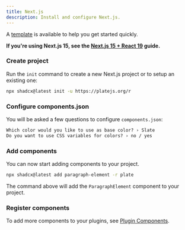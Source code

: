 ```yaml
---
title: Next.js
description: Install and configure Next.js.
---
```


<Callout>

A [template](https://github.com/udecode/plate/tree/main/templates/plate-template) is available to help you get started quickly.

**If you're using Next.js 15, see the [Next.js 15 + React 19](https://ui.shadcn.com/docs/installation/react-19) guide.**

</Callout>

<Steps>

### Create project

Run the `init` command to create a new Next.js project or to setup an existing one:

```bash
npx shadcx@latest init -u https://platejs.org/r
```

### Configure components.json

You will be asked a few questions to configure `components.json`:

```txt showLineNumbers
Which color would you like to use as base color? › Slate
Do you want to use CSS variables for colors? › no / yes
```

### Add components

You can now start adding components to your project.

```bash
npx shadcx@latest add paragraph-element -r plate
```

The command above will add the `ParagraphElement` component to your project.

### Register components

To add more components to your plugins, see [Plugin Components](/docs/plugin-components#register-components).

</Steps>